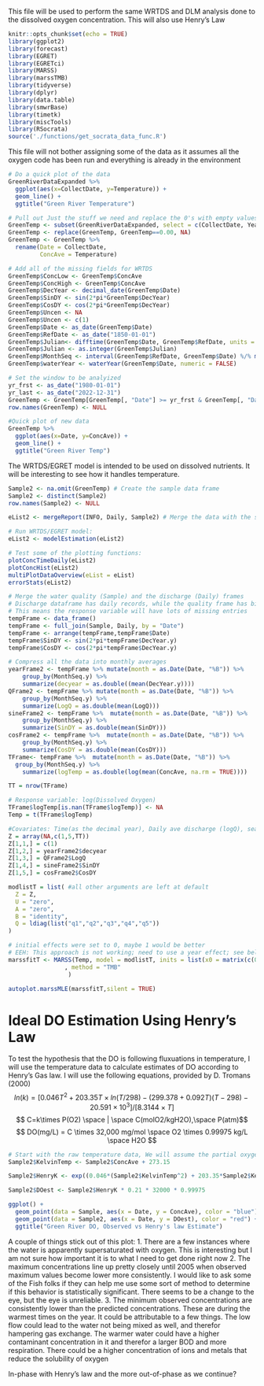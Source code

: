 This file will be used to perform the same WRTDS and DLM analysis done to the dissolved oxygen concentration. This will also use Henry's Law 

```r
knitr::opts_chunk$set(echo = TRUE)
library(ggplot2)
library(forecast)
library(EGRET)
library(EGRETci)
library(MARSS)
library(marssTMB)
library(tidyverse)
library(dplyr)
library(data.table)
library(smwrBase)
library(timetk)
library(miscTools)
library(RSocrata)
source('./functions/get_socrata_data_func.R')
```

This file will not bother assigning some of the data as it assumes all the oxygen code has been run and everything is already in the environment

```r
# Do a quick plot of the data
GreenRiverDataExpanded %>%
  ggplot(aes(x=CollectDate, y=Temperature)) +
  geom_line() +
  ggtitle("Green River Temperature")

```


```r
# Pull out Just the stuff we need and replace the 0's with empty values
GreenTemp <- subset(GreenRiverDataExpanded, select = c(CollectDate, Year, Month, Temperature))
GreenTemp <- replace(GreenTemp, GreenTemp==0.00, NA)
GreenTemp <- GreenTemp %>% 
  rename(Date = CollectDate,
         ConcAve = Temperature)

# Add all of the missing fields for WRTDS
GreenTemp$ConcLow <- GreenTemp$ConcAve
GreenTemp$ConcHigh <- GreenTemp$ConcAve
GreenTemp$DecYear <- decimal_date(GreenTemp$Date)
GreenTemp$SinDY <- sin(2*pi*GreenTemp$DecYear)
GreenTemp$CosDY <- cos(2*pi*GreenTemp$DecYear)
GreenTemp$Uncen <- NA
GreenTemp$Uncen <- c(1)
GreenTemp$Date <- as_date(GreenTemp$Date)
GreenTemp$RefDate <- as_date("1850-01-01")
GreenTemp$Julian<- difftime(GreenTemp$Date, GreenTemp$RefDate, units = "days")
GreenTemp$Julian <- as.integer(GreenTemp$Julian)
GreenTemp$MonthSeq <- interval(GreenTemp$RefDate, GreenTemp$Date) %/% months(1)
GreenTemp$waterYear <- waterYear(GreenTemp$Date, numeric = FALSE)

# Set the window to be analyized
yr_frst <- as_date("1980-01-01")
yr_last <- as_date("2022-12-31")
GreenTemp <- GreenTemp[GreenTemp[, "Date"] >= yr_frst & GreenTemp[, "Date"] <= yr_last,]
row.names(GreenTemp) <- NULL

#Quick plot of new data
GreenTemp %>%
  ggplot(aes(x=Date, y=ConcAve)) +
  geom_line() +
  ggtitle("Green River Temp")
```




The WRTDS/EGRET model is intended to be used on dissolved nutrients. It will be interesting to see how it handles temperature.
```r
Sample2 <- na.omit(GreenTemp) # Create the sample data frame
Sample2 <- distinct(Sample2)
row.names(Sample2) <- NULL

eList2 <- mergeReport(INFO, Daily, Sample2) # Merge the data with the special EGRET function

# Run WRTDS/EGRET model:
eList2 <- modelEstimation(eList2)

# Test some of the plotting functions:
plotConcTimeDaily(eList2)
plotConcHist(eList2)
multiPlotDataOverview(eList = eList)
errorStats(eList2) 
```









```r
# Merge the water quality (Sample) and the discharge (Daily) frames
# Discharge dataframe has daily records, while the quality frame has bi-monthly
# This means the response variable will have lots of missing entries
tempFrame <- data_frame()
tempFrame <- full_join(Sample, Daily, by = "Date") 
tempFrame <- arrange(tempFrame,tempFrame$Date)
tempFrame$SinDY <- sin(2*pi*tempFrame$DecYear.y) 
tempFrame$CosDY <- cos(2*pi*tempFrame$DecYear.y) 

# Compress all the data into monthly averages
yearFrame2 <- tempFrame %>% mutate(month = as.Date(Date, "%B")) %>%
    group_by(MonthSeq.y) %>%
    summarize(decyear = as.double((mean(DecYear.y))))
QFrame2 <- tempFrame %>% mutate(month = as.Date(Date, "%B")) %>%
    group_by(MonthSeq.y) %>%
    summarize(LogQ = as.double(mean(LogQ))) 
sineFrame2 <- tempFrame %>%  mutate(month = as.Date(Date, "%B")) %>%
    group_by(MonthSeq.y) %>%
    summarize(SinDY = as.double(mean(SinDY)))
cosFrame2 <- tempFrame %>%  mutate(month = as.Date(Date, "%B")) %>%
    group_by(MonthSeq.y) %>%
    summarize(CosDY = as.double(mean(CosDY)))
TFrame<- tempFrame %>%  mutate(month = as.Date(Date, "%B")) %>%
  group_by(MonthSeq.y) %>%
    summarize(logTemp = as.double(log(mean(ConcAve, na.rm = TRUE))))

TT = nrow(TFrame)

# Response variable: log(Dissolved Oxygen)
TFrame$logTemp[is.nan(TFrame$logTemp)] <- NA
Temp = t(TFrame$logTemp)

#Covariates: Time(as the decimal year), Daily ave discharge (logQ), seasonal effects (sin and cos of the decimal year)
Z = array(NA,c(1,5,TT))
Z[1,1,] = c(1)
Z[1,2,] = yearFrame2$decyear
Z[1,3,] = QFrame2$LogQ
Z[1,4,] = sineFrame2$SinDY
Z[1,5,] = cosFrame2$CosDY

modlistT = list( #all other arguments are left at default
  Z = Z,
  U = "zero",
  A = "zero",
  B = "identity",
  Q = ldiag(list("q1","q2","q3","q4","q5"))
)

# initial effects were set to 0, maybe 1 would be better
# EEH: This approach is not working; need to use a year effect; see below
marssfitT <- MARSS(Temp, model = modlistT, inits = list(x0 = matrix(c(0),5,1)),  control = list(maxit=3000)
                , method = "TMB"
                 )
```

```r
autoplot.marssMLE(marssfitT,silent = TRUE)


```



# Ideal DO Estimation Using Henry's Law
To test the hypothesis that the DO is following fluxuations in temperature, I will use the temperature data to calculate estimates of DO according to Henry's Gas law. I will use the following equations, provided by D. Tromans (2000)
$$ln(k)=[0.046T^2 + 203.35T \times ln(T/298) - (299.378 + 0.092T)(T-298)-20.591 \times 10^3]/[8.3144\times T]$$
$$ C=k\times P(O2) \space | \space C(molO2/kgH2O),\space P(atm)$$
$$ DO(mg/L) = C \times 32,000 mg/mol \space O2 \times 0.99975 kg/L \space H2O $$


```r
# Start with the raw temperature data, We will assume the partial oxygen pressure remains constant at 0.21 atm to keep from overcomplicating things
Sample2$KelvinTemp <- Sample2$ConcAve + 273.15

Sample2$HenryK <- exp((0.046*(Sample2$KelvinTemp^2) + 203.35*Sample2$KelvinTemp*log(Sample2$KelvinTemp/298) - (299.378 + 0.092*Sample2$KelvinTemp)*(Sample2$KelvinTemp - 298) - 20.591*10^3)/(8.3144*Sample2$KelvinTemp))

Sample2$DOest <- Sample2$HenryK * 0.21 * 32000 * 0.99975

ggplot() +
  geom_point(data = Sample, aes(x = Date, y = ConcAve), color = "blue") + # must include argument label "data"
  geom_point(data = Sample2, aes(x = Date, y = DOest), color = "red") +
  ggtitle("Green River DO, Observed vs Henry's law Estimate")

```
A couple of things stick out of this plot:
1. There are a few instances where the water is apparently supersaturated with oxygen. This is interesting but I am not sure how important it is to what I need to get done right now
2. The maximum concentrations line up pretty closely until 2005 when observed maximum values become lower more consistently. I would like to ask some of the Fish folks if they can help me use some sort of method to determine if this behavior is statistically significant. There seems to be a change to the eye, but the eye is unreliable.
3. The minimum observed concentrations are consistently lower than the predicted concentrations. These are during the warmest times on the year. It could be attributable to a few things. The low flow could lead to the water not being mixed as well, and therefor hampering gas exchange. The warmer water could have a higher contaminant concentration in it and therefor a larger BOD and more respiration. There could be a higher concentration of ions and metals that reduce the solubility of oxygen

In-phase with Henry's law and the more out-of-phase as we continue?